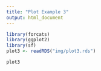 ```yaml
---
title: "Plot Example 3"
output: html_document
---
```


```r
library(forcats)
library(ggplot2)
library(sf)
plot3 <- readRDS("img/plot3.rds")

plot3
```


